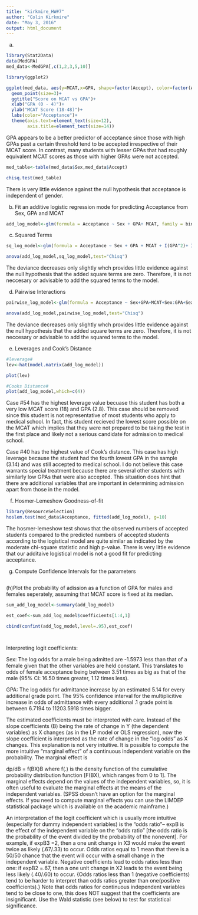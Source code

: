 ```yaml
---
title: "kirkmire_HW#7"
author: "Colin Kirkmire"
date: "May 3, 2016"
output: html_document
---
```


(a)
```r
library(Stat2Data)
data(MedGPA)
med_data<-MedGPA[,c(1,2,3,5,10)]

library(ggplot2)

ggplot(med_data, aes(y=MCAT,x=GPA, shape=factor(Accept), color=factor(Accept)))+
  geom_point(size=3)+
  ggtitle("Score on MCAT vs GPA")+
  xlab("GPA (0 - 4)")+
  ylab("MCAT Score (18-48)")+
  labs(color="Acceptance")+
  theme(axis.text=element_text(size=12),
        axis.title=element_text(size=14))
```

GPA appears to be a better predictor of acceptance since those with high GPAs past a certain threshold tend to be accepted irrespective of their MCAT score.  In contrast, many students with lesser GPAs that had roughly equivalent MCAT scores as those with higher GPAs were not accepted.

```r
med_table<-table(med_data$Sex,med_data$Accept)

chisq.test(med_table)
```
There is very little evidence against the null hypothesis that acceptance is independent of gender.


(b) Fit an additive logistic regression mode for predicting Acceptance from Sex, GPA and MCAT
```r
add_log_model<-glm(formula = Acceptance ~ Sex + GPA+ MCAT, family = binomial, data = med_data)

```

(c) Squared Terms
```r
sq_log_model<-glm(formula = Acceptance ~ Sex + GPA + MCAT + I(GPA^2)+ I(MCAT^2), family = binomial, data = med_data)

anova(add_log_model,sq_log_model,test="Chisq")
```

The deviance decreases only slightly whch provides little evidence against the null hypothesis that the added square terms are zero. Therefore, it is not neccesary or advisable to add the squared terms to the model.

(d) Pairwise Interactions
```r
pairwise_log_model<-glm(formula = Acceptance ~ Sex+GPA+MCAT+Sex:GPA+Sex:MCAT+GPA:MCAT, family = binomial, data = med_data)

anova(add_log_model,pairwise_log_model,test="Chisq")
```

The deviance decreases only slightly whch provides little evidence against the null hypothesis that the added square terms are zero. Therefore, it is not neccesary or advisable to add the squared terms to the model.

(e) Leverages and Cook's Distance
```r
#leverage#
lev<-hat(model.matrix(add_log_model))

plot(lev)

#Cooks Distance#
plot(add_log_model,which=c(4))


```
Case #54 has the highest leverage value becuase this student has both a very low MCAT score (18) and GPA (2.8). This case should be removed since this student is not representative of most students who apply to medical school.  In fact, this student recieved the lowest score possible on the MCAT which implies that they were not prepared to be taking the test in the first place and likely not a serious candidate for admission to medical school.

Case #40 has the highest value of Cook's distance.  This case has high leverage because the student had the fourth lowest GPA in the sample (3.14) and was still accepted to medical school. I do not believe this case warrants special treatment because there are several other students with similarly low GPAs that were also accepted. This situation does hint that there are additional variables that are important in determining admission apart from those in the model.

(f) Hosmer-Lemeshow Goodness-of-fit
```r
library(ResourceSelection)
hoslem.test(med_data$Acceptance, fitted(add_log_model), g=10)
```

The hosmer-lemeshow test shows that the observed numbers of accepted students compared to the predicted numbers of accepted students according to the logistical model are quite similar as indicated by the moderate chi-square statistic and high p-value.  There is very little evidence that our additaive logistical model is not a good fit for predicting acceptance.


(g) Compute Confidence Intervals for the parameters
```r

```


(h)Plot the probability of adission as a function of GPA for males and females seperately, assuming that MCAT score is fixed at its median.
```r
sum_add_log_model<-summary(add_log_model)

est_coef<-sum_add_log_model$coefficients[1:4,1]

cbind(confint(add_log_model,level=.95),est_coef)




```
Interpreting logit coefficients:

Sex: The log odds for a male being admitted are -1.5973 less than that of a female given that the other variables are held constant. This translates to odds of female acceptance being between 3.51 times as big as that of the male (95% CI: 16.50 times greater, 1.12 times less).

GPA: The log odds for admittance increase by an estimated 5.14 for every additional grade point. The 95% confidence interval for the multiplicitive increase in odds of admittance with every additional .1 grade point is between 6.7194 to 11203.5918 times bigger.




The estimated coefficients must be interpreted with care. Instead of the slope coefficients (B) being the rate of change in Y (the dependent variables) as X changes (as in the LP model or OLS regression), now the slope coefficient is interpreted as the rate of change in the "log odds" as X changes. This explanation is not very intuitive. It is possible to compute the more intuitive "marginal effect" of a continuous independent variable on the probability. The marginal effect is

dp/dB = f(BX)B
where f(.) is the density function of the cumulative probability distribution function [F(BX), which ranges from 0 to 1]. The marginal effects depend on the values of the independent variables, so, it is often useful to evaluate the marginal effects at the means of the independent variables. (SPSS doesn't have an option for the marginal effects. If you need to compute marginal effects you can use the LIMDEP statistical package which is available on the academic mainframe.)

An interpretation of the logit coefficient which is usually more intuitive (especially for dummy independent variables) is the "odds ratio"-- expB is the effect of the independent variable on the "odds ratio" [the odds ratio is the probability of the event divided by the probability of the nonevent]. For example, if expB3 =2, then a one unit change in X3 would make the event twice as likely (.67/.33) to occur. Odds ratios equal to 1 mean that there is a 50/50 chance that the event will occur with a small change in the independent variable. Negative coefficients lead to odds ratios less than one: if expB2 =.67, then a one unit change in X2 leads to the event being less likely (.40/.60) to occur. {Odds ratios less than 1 (negative coefficients) tend to be harder to interpret than odds ratios greater than one(positive coefficients).} Note that odds ratios for continuous independent variables tend to be close to one, this does NOT suggest that the coefficients are insignificant. Use the Wald statistic (see below) to test for statistical significance.








